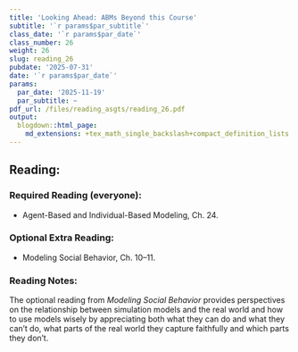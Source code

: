 ```yaml
---
title: 'Looking Ahead: ABMs Beyond this Course'
subtitle: '`r params$par_subtitle`'
class_date: '`r params$par_date`'
class_number: 26
weight: 26
slug: reading_26
pubdate: '2025-07-31'
date: '`r params$par_date`'
params:
  par_date: '2025-11-19'
  par_subtitle: ~
pdf_url: /files/reading_asgts/reading_26.pdf
output:
  blogdown::html_page:
    md_extensions: +tex_math_single_backslash+compact_definition_lists
---
```

## Reading:

### Required Reading (everyone):

* Agent-Based and Individual-Based Modeling, Ch. 24.

### Optional Extra Reading:

* Modeling Social Behavior, Ch. 10--11.

### Reading Notes:

The optional reading from _Modeling Social Behavior_ provides perspectives on the relationship between simulation models and the real world and how to use models wisely by appreciating both what they can do and what they can't do, what parts of the real world they capture faithfully and which parts they don't.
